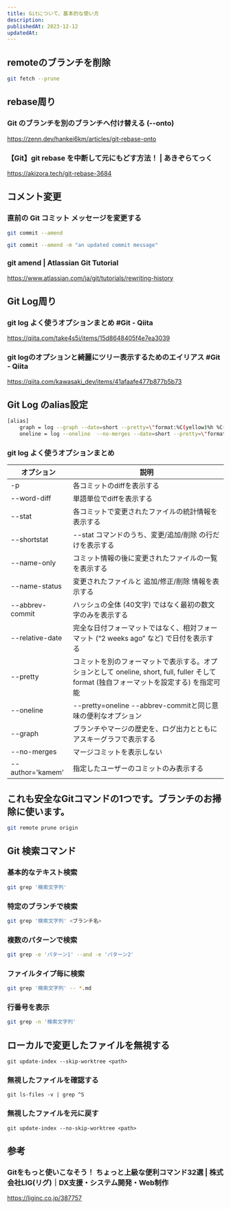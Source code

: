 ```yaml
---
title: Gitについて、基本的な使い方
description:
publishedAt: 2023-12-12
updatedAt:
---
```


##  remoteのブランチを削除
```bash
git fetch --prune
```

## rebase周り
### Git のブランチを別のブランチへ付け替える (--onto)
https://zenn.dev/hankei6km/articles/git-rebase-onto


### 【Git】git rebase を中断して元にもどす方法！ | あきぞらてっく
https://akizora.tech/git-rebase-3684

## コメント変更
### 直前の Git コミット メッセージを変更する
```bash
git commit --amend

git commit --amend -m "an updated commit message"
```
### git amend | Atlassian Git Tutorial
https://www.atlassian.com/ja/git/tutorials/rewriting-history

## Git Log周り
### git log よく使うオプションまとめ #Git - Qiita
https://qiita.com/take4s5i/items/15d8648405f4e7ea3039

### git logのオプションと綺麗にツリー表示するためのエイリアス #Git - Qiita
https://qiita.com/kawasaki_dev/items/41afaafe477b877b5b73

## Git Log のalias設定

```bash
[alias]
    graph = log --graph --date=short --pretty=\"format:%C(yellow)%h %C(cyan)%ad %C(green)%an%Creset%x09%s %C(red)%d%Creset\"
    oneline = log --oneline  --no-merges --date=short --pretty=\"format:%C(yellow)%h %C(cyan)%ad %C(green)%an%Creset%x09%s %C(red)%d%Creset\"
```

### git log よく使うオプションまとめ

オプション|説明|
---|---|
-p|各コミットのdiffを表示する|
--word-diff|単語単位でdiffを表示する|
--stat|各コミットで変更されたファイルの統計情報を表示する|
--shortstat|--stat コマンドのうち、変更/追加/削除 の行だけを表示する|
--name-only|コミット情報の後に変更されたファイルの一覧を表示する|
--name-status|変更されたファイルと 追加/修正/削除 情報を表示する|
--abbrev-commit|ハッシュの全体 (40文字) ではなく最初の数文字のみを表示する|
--relative-date|完全な日付フォーマットではなく、相対フォーマット (“2 weeks ago” など) で日付を表示する|
--pretty|コミットを別のフォーマットで表示する。オプションとして oneline, short, full, fuller そして format (独自フォーマットを設定する) を指定可能|
--oneline|--pretty=oneline --abbrev-commitと同じ意味の便利なオプション|
--graph|ブランチやマージの歴史を、ログ出力とともにアスキーグラフで表示する|
--no-merges|マージコミットを表示しない|
--author='kamem'|指定したユーザーのコミットのみ表示する|

## これも安全なGitコマンドの1つです。ブランチのお掃除に使います。

```bash
git remote prune origin
```

## Git 検索コマンド

### 基本的なテキスト検索
```bash
git grep '検索文字列'
```

### 特定のブランチで検索
```bash
git grep '検索文字列' <ブランチ名>
```

### 複数のパターンで検索
```bash
git grep -e 'パターン1' --and -e 'パターン2'
```

### ファイルタイプ毎に検索
```bash
git grep '検索文字列' -- *.md
```

### 行番号を表示
```bash
git grep -n '検索文字列'
```

##  ローカルで変更したファイルを無視する
```
git update-index --skip-worktree <path>
```

### 無視したファイルを確認する
```
git ls-files -v | grep ^S
```

### 無視したファイルを元に戻す
```
git update-index --no-skip-worktree <path>
``` 

## 参考
### Gitをもっと使いこなそう！ ちょっと上級な便利コマンド32選 | 株式会社LIG(リグ)｜DX支援・システム開発・Web制作
https://liginc.co.jp/387757
